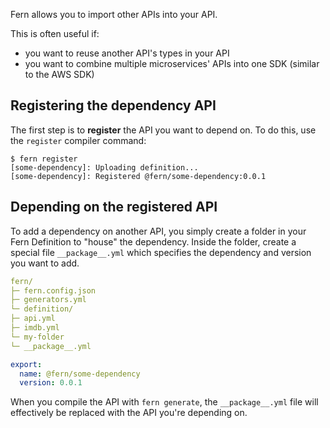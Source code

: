 Fern allows you to import other APIs into your API.

This is often useful if:

- you want to reuse another API's types in your API
- you want to combine multiple microservices' APIs into one SDK (similar to the AWS SDK)

## Registering the dependency API

The first step is to **register** the API you want to depend on. To do this, use
the `register` compiler command:

```
$ fern register
[some-dependency]: Uploading definition...
[some-dependency]: Registered @fern/some-dependency:0.0.1
```

## Depending on the registered API

To add a dependency on another API, you simply create a folder in your Fern
Definition to "house" the dependency. Inside the folder, create a special file
`__package__.yml` which specifies the dependency and version you want to add.

```yaml
fern/
├─ fern.config.json
├─ generators.yml
└─ definition/
├─ api.yml
├─ imdb.yml
└─ my-folder
└─ __package__.yml
```

```yaml __package__.yml
export:
  name: @fern/some-dependency
  version: 0.0.1
```

When you compile the API with `fern generate`, the `__package__.yml` file will
effectively be replaced with the API you're depending on.
